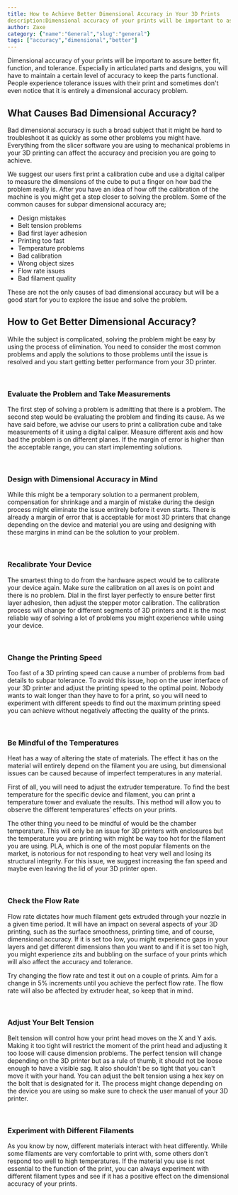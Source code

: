 ```yaml
---
title: How to Achieve Better Dimensional Accuracy in Your 3D Prints
description:Dimensional accuracy of your prints will be important to assure better fit, function, and tolerance. Especially in articulated parts and designs, you will have to maintain a certain level of accuracy to keep the parts functional. People experience tolerance issues with their print and sometimes don't even notice that it is entirely a dimensional accuracy problem.
author: Zaxe
category: {"name":"General","slug":"general"}
tags: ["accuracy","dimensional","better"]
---
```


<Aligned>
Dimensional accuracy of your prints will be important to assure better fit, function, and tolerance. Especially in articulated parts and designs, you will have to maintain a certain level of accuracy to keep the parts functional. People experience tolerance issues with their print and sometimes don't even notice that it is entirely a dimensional accuracy problem.

## What Causes Bad Dimensional Accuracy?

Bad dimensional accuracy is such a broad subject that it might be hard to troubleshoot it as quickly as some other problems you might have. Everything from the slicer software you are using to mechanical problems in your 3D printing can affect the accuracy and precision you are going to achieve.

We suggest our users first print a calibration cube and use a digital caliper to measure the dimensions of the cube to put a finger on how bad the problem really is. After you have an idea of how off the calibration of the machine is you might get a step closer to solving the problem. Some of the common causes for subpar dimensional accuracy are;

- Design mistakes
- Belt tension problems
- Bad first layer adhesion 
- Printing too fast 
- Temperature problems 
- Bad calibration 
- Wrong object sizes
- Flow rate issues 
- Bad filament quality 

These are not the only causes of bad dimensional accuracy but will be a good start for you to explore the issue and solve the problem.

## How to Get Better Dimensional Accuracy?

While the subject is complicated, solving the problem might be easy by using the process of elimination. You need to consider the most common problems and apply the solutions to those problems until the issue is resolved and you start getting better performance from your 3D printer. 

<br/>

### Evaluate the Problem and Take Measurements

The first step of solving a problem is admitting that there is a problem. The second step would be evaluating the problem and finding its cause. As we have said before, we advise our users to print a calibration cube and take measurements of it using a digital caliper. Measure different axis and how bad the problem is on different planes. If the margin of error is higher than the acceptable range, you can start implementing solutions.  

<br/>

### Design with Dimensional Accuracy in Mind

While this might be a temporary solution to a permanent problem, compensation for shrinkage and a margin of mistake during the design process might eliminate the issue entirely before it even starts. There is already a margin of error that is acceptable for most 3D printers that change depending on the device and material you are using and designing with these margins in mind can be the solution to your problem.

<br/>

### Recalibrate Your Device

The smartest thing to do from the hardware aspect would be to calibrate your device again. Make sure the calibration on all axes is on point and there is no problem. Dial in the first layer perfectly to ensure better first layer adhesion, then adjust the stepper motor calibration. The calibration process will change for different segments of 3D printers and it is the most reliable way of solving a lot of problems you might experience while using your device. 

<br/>

### Change the Printing Speed

Too fast of a 3D printing speed can cause a number of problems from bad details to subpar tolerance. To avoid this issue, hop on the user interface of your 3D printer and adjust the printing speed to the optimal point. Nobody wants to wait longer than they have to for a print, so you will need to experiment with different speeds to find out the maximum printing speed you can achieve without negatively affecting the quality of the prints. 

<br/>

### Be Mindful of the Temperatures

Heat has a way of altering the state of materials. The effect it has on the material will entirely depend on the filament you are using, but dimensional issues can be caused because of imperfect temperatures in any material. 

First of all, you will need to adjust the extruder temperature. To find the best temperature for the specific device and filament, you can print a temperature tower and evaluate the results. This method will allow you to observe the different temperatures’ effects on your prints. 

The other thing you need to be mindful of would be the chamber temperature. This will only be an issue for 3D printers with enclosures but the temperature you are printing with might be way too hot for the filament you are using. PLA, which is one of the most popular filaments on the market, is notorious for not responding to heat very well and losing its structural integrity. For this issue, we suggest increasing the fan speed and maybe even leaving the lid of your 3D printer open. 

<br/>

### Check the Flow Rate

Flow rate dictates how much filament gets extruded through your nozzle in a given time period. It will have an impact on several aspects of your 3D printing, such as the surface smoothness, printing time, and of course, dimensional accuracy. If it is set too low, you might experience gaps in your layers and get different dimensions than you want to and if it is set too high, you might experience zits and bubbling on the surface of your prints which will also affect the accuracy and tolerance. 

Try changing the flow rate and test it out on a couple of prints. Aim for a change in 5% increments until you achieve the perfect flow rate. The flow rate will also be affected by extruder heat, so keep that in mind.

<br/>

### Adjust Your Belt Tension 

Belt tension will control how your print head moves on the X and Y axis. Making it too tight will restrict the moment of the print head and adjusting it too loose will cause dimension problems. The perfect tension will change depending on the 3D printer but as a rule of thumb, it should not be loose enough to have a visible sag. It also shouldn't be so tight that you can't move it with your hand. You can adjust the belt tension using a hex key on the bolt that is designated for it. The process might change depending on the device you are using so make sure to check the user manual of your 3D printer. 

<br/>

### Experiment with Different Filaments

As you know by now, different materials interact with heat differently. While some filaments are very comfortable to print with, some others don’t respond too well to high temperatures. If the material you use is not essential to the function of the print, you can always experiment with different filament types and see if it has a positive effect on the dimensional accuracy of your prints.
</Aligned>